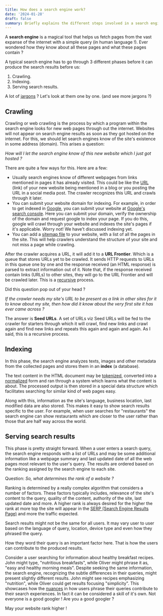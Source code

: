 ```yaml
---
title: How does a search engine work?
date: '2024-01-28'
draft: false
summary: Briefly explains the different steps involved in a search engine serving pages from the vast expanse of the internet.
---
```


A **search engine** is a magical tool that helps us fetch pages from the vast expanse of the internet with a simple query (in human language !). Ever wondered how they know about all these pages and what these pages contain ?

A typical search engine has to go through 3 different phases before it can produce the search results before us:

1. Crawling.
2. Indexing.
3. Serving search results.

A lot of [jargons](https://www.google.com/search?q=jargons+meaning) ? Let's look at them one by one. (and see more jargons ?)

## Crawling

Crawling or web crawling is the process by which a program within the search engine looks for new web pages through out the internet. Websites will not appear on
search engine results as soon as they got hosted on the internet. For this, we should let search engines know of the site's existence in some address (domain).
This arises a question:

*How will I let the search engine know of this new website which I just got hosted ?*

There are quite a few ways for this. Here are a few:

- Usually search engines know of different webpages from links mentioned in pages it has already visited. This could be like the [URL](https://developer.mozilla.org/en-US/docs/Learn/Common_questions/Web_mechanics/What_is_a_URL) (link) of your new website being mentioned in a blog or
you posting the URL in a social media post. The crawler recognizes this URL and crawls through it later.
- You can submit your website domain for indexing. For example, in order to get indexed in [Google](https://www.google.com/), you can submit your website at [Google's search console](https://search.google.com/search-console).
Here you can submit your domain, verify the ownership of the domain and request google to index your page. If you do this, google will crawl through your website and indexes the site's pages if it's applicable. Worry not! We have't discussed indexing yet.
- You can add a [sitemap file](https://www.sitemaps.org/) to your website, with a list of all the pages in the site. This will help crawlers understand the structure of your site and not miss a page while crawling.

After the crawler acquires a URL, it will add it to a **URL Frontier**. Which is a queue that stores URLs yet to be crawled. It sends HTTP requests to URLs in this queue one by one and the response received (an HTML response) is parsed to extract information out of it.
Note that, if the response received contain links (URLs) to other sites, they will go to the URL Frontier and will be crawled later. This is a [recursive](https://www.google.com/search?q=recursive+meaning) process.

Did this question pop out of your head ?

*If the crawler needs my site's URL to be present as a link in other sites for it to know about my site, then how did it know about the very first site it has ever came across ?*

The answer is **Seed URLs**. A set of URLs viz Seed URLs will be fed to the crawler for starters through which it will crawl, find new links and crawl again and find new links and repeats this again and again and again. As I said, this is a recursive process.


## Indexing

In this phase, the search engine analyzes texts, images and other metadata from the collected pages and stores them in an **index** (a database).

The text content in the HTML document may be [tokenized](https://en.wikipedia.org/wiki/Lexical_analysis#Tokenization), converted into a [normalized](https://en.wikipedia.org/wiki/Text_normalization) form and ran through a system which learns what the content is about. The processed output is then stored in a special data structure which facilitates searching for similar kind of web pages easy.

Along with this, information as the site's language, business location, last modified data are also stored. This makes it easy to show search results specific to the user. For example, when user searches for "restaurants" the search engine can show restaurants which are closer to the user rather than those that are half way across the world.

## Serving search results

This phase is pretty straight forward. When a user enters a search query, the search engine responds with a list of URLs and may be some additional information like a webpage summary and last updated date of all the web pages most relevant to the user's query.
The results are ordered based on the ranking assigned by the search engine to each site.

Question: *So, what determines the rank of a website ?*

Ranking is determined by a really complex algorithm that considers a number of factors.
These factors typically includes, relevance of the site's content to the query, quality of the content, authority of the site, last updated date and more.
A higher rank is always desired for the higher the rank at more top the site will appear in the [SERP (Search Engine Results Page)](https://en.wikipedia.org/wiki/Search_engine_results_page) and more the traffic expected.

Search results might not be the same for all users. It may vary user to user based on the language of query, location, device type and even how they phrased the query.

How they word their query is an important factor here. That is how the users can contribute to the produced results.

Consider a user searching for information about healthy breakfast recipes. John might type, "nutritious breakfasts", while Oliver might phrase it as, "easy and healthy morning meals".
Despite seeking the same information, the search engine, recognizing the subtle differences in their queries, might present slightly different results. John might see recipes emphasizing "nutrition", while Oliver could get results focusing "simplicity". This showcases how the [nuances](https://www.google.com/search?q=nuance+meaning) in how users phrase their queries contribute to their search experiences.
In fact it can be considered a skill of it's own. Not everyone is a good googler ! Are you a good googler ?

May your website rank higher !
